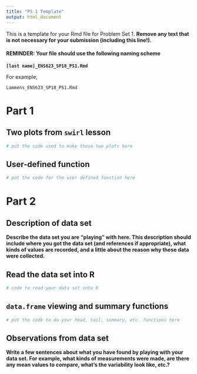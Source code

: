 ```yaml
---
title: "PS 1 Template"
output: html_document
---
```


This is a template for your Rmd file for Problem Set 1. **Remove any text that is not necessary for your submission (including this line!).**

#### REMINDER: Your file should use the following naming scheme

**`[last name]_ENS623_SP18_PS1.Rmd`**

For example, 

`Lammens_ENS623_SP18_PS1.Rmd`


# Part 1

## Two plots from `swirl` lesson

```r
# put the code used to make these two plots here
```

## User-defined function

```r
# put the code for the user defined function here
```


# Part 2

## Description of data set

**Describe the data set you are "playing" with here. This description should include where you got the data set (and references if appropriate), what kinds of values are recorded, and a little about the reason why these data were collected.**

## Read the data set into R

```r
# code to read your data set into R
```


## `data.frame` viewing and summary functions

```r
# put the code to do your head, tail, summary, etc. functions here
```

## Observations from data set

**Write a few sentences about what you have found by playing with your data set. For example, what kinds of measurements were made, are there any mean values to compare, what's the variability look like, etc.?**

